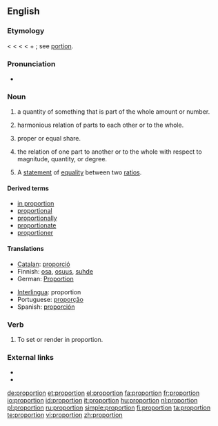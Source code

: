 ==English==

===Etymology===
< {{etyl|enm}} {{term|proporcion}} < {{etyl|fro}} {{term|proportion|lang=fro}} < {{etyl|la}} {{term|proportio||comparative relation, proportion, symmetry, analogy}} < {{term|pro||for, before}} + {{term|portio||share, part}}; see [[portion]].

===Pronunciation===
* {{audio|en-us-proportion.ogg|Audio (US)}}

===Noun===
{{en-noun|s|-}}

# {{countable}} a quantity of something that is part of the whole amount or number.
# {{uncountable}} harmonious relation of parts to each other or to the whole.
# {{countable}} proper or equal share.
# {{uncountable}} the relation of one part to another or to the whole with respect to magnitude, quantity, or degree.
# {{context|mathematics|countable}} A [[statement]] of [[equality]] between two [[ratio]]s.

====Derived terms====
* [[in proportion]]
* [[proportional]]
* [[proportionally]]
* [[proportionate]]
* [[proportioner]]

====Translations====
{{top}}
* [[Catalan]]: [[proporció]] {{f}}
* Finnish: [[osa]], [[osuus]], [[suhde]]
* German: [[Proportion]] {{f}}
{{mid}}
* [[Interlingua]]: proportion
* Portuguese: [[proporção]] {{f}}
* Spanish: [[proporción]] {{f}}
{{bottom}}

===Verb===
{{en-verb}}

# {{art}} To set or render in proportion.

===External links===
* {{R:Webster 1913}}
* {{R:Century 1911}}

[[de:proportion]]
[[et:proportion]]
[[el:proportion]]
[[fa:proportion]]
[[fr:proportion]]
[[io:proportion]]
[[id:proportion]]
[[it:proportion]]
[[hu:proportion]]
[[nl:proportion]]
[[pl:proportion]]
[[ru:proportion]]
[[simple:proportion]]
[[fi:proportion]]
[[ta:proportion]]
[[te:proportion]]
[[vi:proportion]]
[[zh:proportion]]